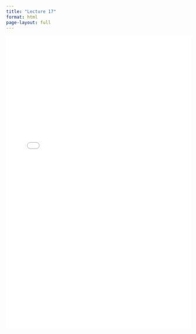 ```yaml
---
title: "Lecture 17"
format: html
page-layout: full
---
```


<iframe src="lec17.html" width="100%" height="800px" style="border: none;"></iframe>
